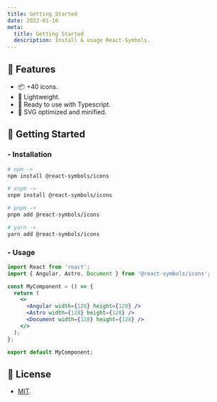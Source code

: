 ```yaml
---
title: Getting Started
date: 2022-01-16
meta:
  title: Getting Started
  description: Install & usage React-Symbols.
---
```


## 🎉 Features

- 📦 +40 icons.
- 🍃 Lightweight.
- 💙 Ready to use with Typescript.
- 🧡 SVG optimized and minified.

## 🚀 Getting Started

### - Installation

```bash
# npm ->
npm install @react-symbols/icons

# snpm ->
snpm install @react-symbols/icons

# pnpm ->
pnpm add @react-symbols/icons

# yarn ->
yarn add @react-symbols/icons
```

### - Usage

```jsx
import React from 'react';
import { Angular, Astro, Document } from '@react-symbols/icons';

const MyComponent = () => {
  return (
    <>
      <Angular width={128} height={128} />
      <Astro width={128} height={128} />
      <Document width={128} height={128} />
    </>
  );
};

export default MyComponent;
```

## 🔑 License

- [MIT](https://github.com/pheralb/react-symbols/blob/main/LICENSE).
